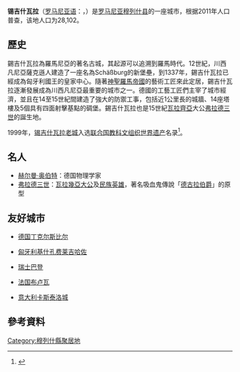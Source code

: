 {{Infobox Settlement
| name = 锡吉什瓦拉<br />Sighișoara
| image_skyline = Sighișoara, Romania.jpg
| imagesize = 250px
| image_caption = 
| image_flag = 
| image_shield = 
| pushpin_map = Romania
| pushpin_label_position = bottom
| subdivision_type = 国家
| subdivision_name = {{ROM}}
| subdivision_type1 = [[罗马尼亚行政区划|县]]
| subdivision_name1 = [[穆列什县|穆列什县]]
| subdivision_type2 = 
| subdivision_name2 = 
| elevation_m = 380
| elevation_ft = 
| area_total_km2 = 
| population_as_of = 2002年
| population_total = 
| population_density_km2 = 
| timezone = [[欧洲东部时间|EET]]
| utc_offset = +2
| timezone_DST = [[欧洲东部夏令时间|EEST]]
| utc_offset_DST = +3
| website = http://www.sighisoara.org.ro 
}}
'''锡吉什瓦拉'''（[[罗马尼亚语|罗马尼亚语]]：{{lang|ro|Sighișoara}}，{{lang-de|Schäßburg}}）是[[罗马尼亚|罗马尼亚]][[穆列什县|穆列什县]]的一座城市，根据2011年人口普查，该地人口为28,102。

==歷史==
錫吉什瓦拉為羅馬尼亞的著名古城，其起源可以追溯到羅馬時代。12世紀，川西凡尼亞薩克遜人建造了一座名為Schäßburg的新堡壘，到1337年，錫吉什瓦拉已經成為匈牙利國王的皇家中心。隨著[[神聖羅馬帝國|神聖羅馬帝國]]的藝術工匠來此定居，錫吉什瓦拉逐漸發展成為川西凡尼亞最重要的城市之一。德國的工藝工匠們主宰了城市經濟，並且在14至15世紀間建造了強大的防禦工事，包括近1公里長的城牆、14座塔樓及5個具有四面射擊基點的碉堡。錫吉什瓦拉也是15世紀[[瓦拉齊亞|瓦拉齊亞]]大公[[弗拉德三世|弗拉德三世]]的誕生地。

1999年，[[锡吉什瓦拉历史中心|锡吉什瓦拉老城]]入选[[联合国教科文组织|联合国教科文组织]][[世界遗产|世界遗产]]名录<ref>{{cite web |author1=UNESCO |title=锡吉什瓦拉历史中心 |url=https://whc.unesco.org/zh/list/902}}</ref>。

== 名人 ==
*[[赫尔曼·奥伯特|赫尔曼·奥伯特]]：德国物理学家
*[[弗拉德三世|弗拉德三世]]：[[瓦拉幾亞|瓦拉幾亞]][[瓦拉幾亞統治者列表|大公]]及[[民族英雄|民族英雄]]，著名吸血鬼傳說「[[德古拉伯爵|德古拉伯爵]]」的原型

== 友好城市 ==
* {{flagicon|Germany}} [[德国|德国]][[丁克尔斯比尔|丁克尔斯比尔]]
* {{flagicon|Hungary}} [[匈牙利|匈牙利]][[基什孔费莱吉哈佐|基什孔费莱吉哈佐]]
* {{flagicon|Switzerland}} [[瑞士|瑞士]][[巴登_(瑞士)|巴登]]
* {{flagicon|France}} [[法国|法国]][[布卢瓦|布卢瓦]]
* {{flagicon|Italy}} [[意大利|意大利]][[卡斯泰洛城|卡斯泰洛城]]

== 參考資料 ==
{{reflist}}

{{Mureș County}}
{{normdaten}}
{{DEFAULTSORT:Sighișoara}}
[[Category:穆列什縣聚居地|Category:穆列什縣聚居地]]
{{Romania-geo-stub}}